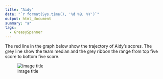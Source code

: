 ```yaml
---
title: "Aidy"
date: "`r format(Sys.time(), '%d %B, %Y')`"
output: html_document
summary: "a"
tags:
  - GreasySpanner
---
```


The red line in the graph below show the trajectory of Aidy's scores. The grey line show the team median and the grey ribbon the range from top five score to bottom five score.

![Image title](Aidy.jpg)

